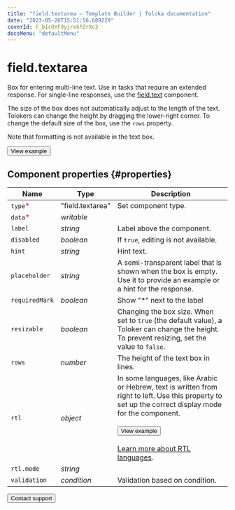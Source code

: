 ```yaml
---
title: "field.textarea — Template Builder | Toloka documentation"
date: "2023-05-26T15:51:56.689229"
coverId: F_bIcOYF9yjrxkPZrXc3
docsMenu: "defaultMenu"
---
```



# field.textarea

Box for entering multi-line text. Use in tasks that require an extended response. For single-line responses, use the [field.text](/docs/template-builder/reference/field.text) component.

The size of the box does not automatically adjust to the length of the text. Tolokers can change the height by dragging the lower-right corner. To change the default size of the box, use the `rows` property.

Note that formatting is not available in the text box.

<Button themeColor="light" view="default" size="l" type="link" url="https://ya.cc/t/8LH9Vrwt3tz2pE">View example</Button>

## Component properties {#properties}

**Name** | **Type** | **Description**
----- | ----- | -----
`type`<span style="color: red">\*</span> | "field.textarea" | Set component type.
`data`<span style="color: red">\*</span> | _writable_ | <TolokaTbSourceDataWithValues/>
`label` | _string_ | Label above the component.
`disabled` | _boolean_ | If `true`, editing is not available.
`hint` | _string_ | Hint text.
`placeholder` | _string_ | A semi-transparent label that is shown when the box is empty. Use it to provide an example or a hint for the response.
`requiredMark` | _boolean_ | Show "\*" next to the label
`resizable` | _boolean_ | Changing the box size. When set to `true` (the default value), a Toloker can change the height. To prevent resizing, set the value to `false`.
`rows` | _number_ | The height of the text box in lines.
`rtl` | _object_ | In some languages, like Arabic or Hebrew, text is written from right to left. Use this property to set up the correct display mode for the component.<br/><br/><Button themeColor="light" view="default" size="l" type="link" url="https://ya.cc/t/tq6fCNm_3ttFBW">View example</Button><br/><br/>[Learn more about RTL languages](https://www.w3.org/International/questions/qa-scripts).
`rtl.mode` | _string_ | <FieldTextareaTable1/>
`validation` | _condition_ | Validation based on condition.

<Button themeColor="light" view="default" size="l" type="link" url="/docs/guide/troubleshooting/support?form-source=template-builder-reference-field-textarea">Contact support</Button>